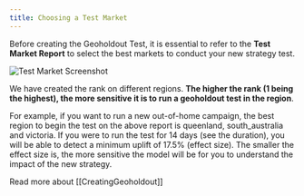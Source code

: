 ```yaml
---
title: Choosing a Test Market
---
```

Before creating the Geoholdout Test, it is essential to refer to the **Test Market Report** to select the best markets to conduct your new strategy test.

![Test Market Screenshot](https://childish-evening-2be.notion.site/image/https%3A%2F%2Fprod-files-secure.s3.us-west-2.amazonaws.com%2Fdb2a3bd2-4ab6-4791-9fcb-408445a57de8%2F5075e8c7-f6f5-45ff-ac61-ef95069d19e9%2FScreen_Shot_2023-10-31_at_2.29.47_pm.png?table=block&id=e2fffd87-48d6-47db-902c-bb91dc8a46ef&spaceId=db2a3bd2-4ab6-4791-9fcb-408445a57de8&width=1450&userId=&cache=v2)

We have created the rank on different regions. **The higher the rank (1 being the highest), the more sensitive it is to run a geoholdout test in the region**.

For example, if you want to run a new out-of-home campaign, the best region to begin the test on the above report is queenland, south_australia and victoria. If you were to run the test for 14 days (see the duration), you will be able to detect a minimum uplift of 17.5% (effect size). The smaller the effect size is, the more sensitive the model will be for you to understand the impact of the new strategy.

Read more about [[CreatingGeoholdout]]
